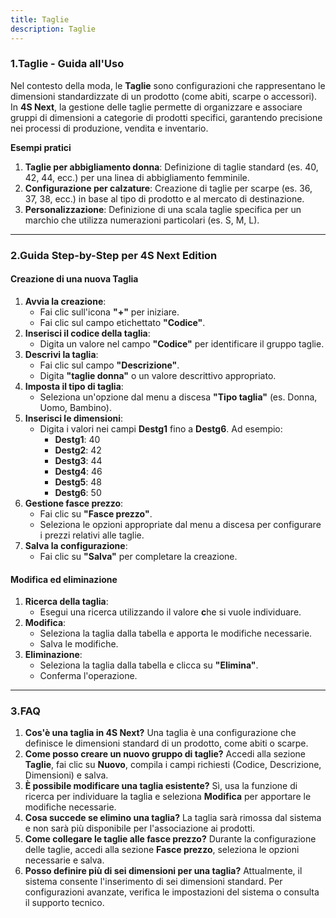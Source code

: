 ```yaml
---
title: Taglie
description: Taglie
---
```


### 1.**Taglie - Guida all'Uso**

Nel contesto della moda, le **Taglie** sono configurazioni che rappresentano le dimensioni standardizzate di un prodotto (come abiti, scarpe o accessori). In **4S Next**, la gestione delle taglie permette di organizzare e associare gruppi di dimensioni a categorie di prodotti specifici, garantendo precisione nei processi di produzione, vendita e inventario.

**Esempi pratici**

1. **Taglie per abbigliamento donna**: Definizione di taglie standard (es. 40, 42, 44, ecc.) per una linea di abbigliamento femminile.
2. **Configurazione per calzature**: Creazione di taglie per scarpe (es. 36, 37, 38, ecc.) in base al tipo di prodotto e al mercato di destinazione.
3. **Personalizzazione**: Definizione di una scala taglie specifica per un marchio che utilizza numerazioni particolari (es. S, M, L).

***

### 2.**Guida Step-by-Step per 4S Next Edition**

#### Creazione di una nuova Taglia

1. **Avvia la creazione**:
   * Fai clic sull'icona **"+"** per iniziare.
   * Fai clic sul campo etichettato **"Codice"**.
2. **Inserisci il codice della taglia**:
   * Digita un valore nel campo **"Codice"** per identificare il gruppo taglie.
3. **Descrivi la taglia**:
   * Fai clic sul campo **"Descrizione"**.
   * Digita **"taglie donna"** o un valore descrittivo appropriato.
4. **Imposta il tipo di taglia**:
   * Seleziona un'opzione dal menu a discesa **"Tipo taglia"** (es. Donna, Uomo, Bambino).
5. **Inserisci le dimensioni**:
   * Digita i valori nei campi **Destg1** fino a **Destg6**. Ad esempio:
     * **Destg1**: 40
     * **Destg2**: 42
     * **Destg3**: 44
     * **Destg4**: 46
     * **Destg5**: 48
     * **Destg6**: 50
6. **Gestione fasce prezzo**:
   * Fai clic su **"Fasce prezzo"**.
   * Seleziona le opzioni appropriate dal menu a discesa per configurare i prezzi relativi alle taglie.
7. **Salva la configurazione**:
   * Fai clic su **"Salva"** per completare la creazione.

#### Modifica ed eliminazione

1. **Ricerca della taglia**:
   * Esegui una ricerca utilizzando il valore **c**he si vuole individuare.
2. **Modifica**:
   * Seleziona la taglia dalla tabella e apporta le modifiche necessarie.
   * Salva le modifiche.
3. **Eliminazione**:
   * Seleziona la taglia dalla tabella e clicca su **"Elimina"**.
   * Conferma l'operazione.

***

### 3.**FAQ**

1. **Cos'è una taglia in 4S Next?**
   Una taglia è una configurazione che definisce le dimensioni standard di un prodotto, come abiti o scarpe.
2. **Come posso creare un nuovo gruppo di taglie?**
   Accedi alla sezione **Taglie**, fai clic su **Nuovo**, compila i campi richiesti (Codice, Descrizione, Dimensioni) e salva.
3. **È possibile modificare una taglia esistente?**
   Sì, usa la funzione di ricerca per individuare la taglia e seleziona **Modifica** per apportare le modifiche necessarie.
4. **Cosa succede se elimino una taglia?**
   La taglia sarà rimossa dal sistema e non sarà più disponibile per l'associazione ai prodotti.
5. **Come collegare le taglie alle fasce prezzo?**
   Durante la configurazione delle taglie, accedi alla sezione **Fasce prezzo**, seleziona le opzioni necessarie e salva.
6. **Posso definire più di sei dimensioni per una taglia?**
   Attualmente, il sistema consente l'inserimento di sei dimensioni standard. Per configurazioni avanzate, verifica le impostazioni del sistema o consulta il supporto tecnico.